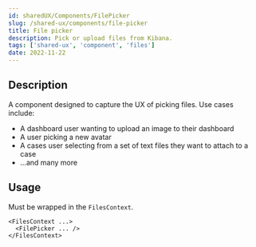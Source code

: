 ```yaml
---
id: sharedUX/Components/FilePicker
slug: /shared-ux/components/file-picker
title: File picker
description: Pick or upload files from Kibana.
tags: ['shared-ux', 'component', 'files']
date: 2022-11-22
---
```


## Description

A component designed to capture the UX of picking files. Use cases include:

* A dashboard user wanting to upload an image to their dashboard
* A user picking a new avatar
* A cases user selecting from a set of text files they want to attach to a case
* ...and many more

## Usage

Must be wrapped in the `FilesContext`.

```tsx
<FilesContext ...>
  <FilePicker ... />
</FilesContext>
```